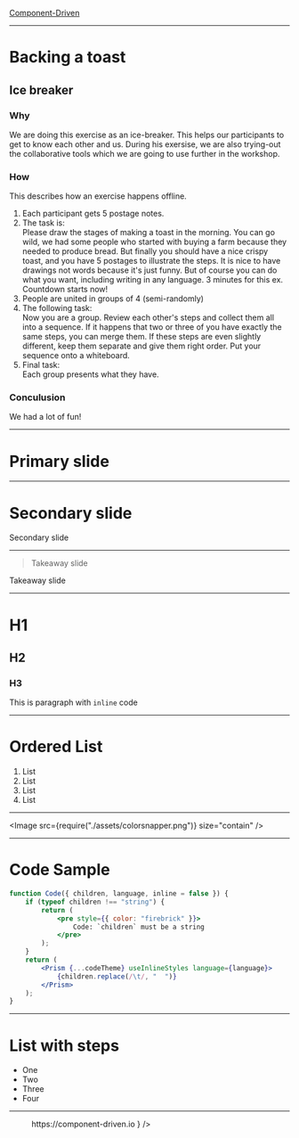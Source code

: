 

<Footer>

[Component-Driven](https://component-driven.io)

</Footer>

<Cover
	title="Design Systems 101"
	author="Andrey Okonetchnikov & Varya Stepanova"
/>

---

# Backing a toast

## Ice breaker

### Why

We are doing this exercise as an ice-breaker. This helps our participants to get to know each other
and us. During his exersise, we are also trying-out the collaborative tools which we are going
to use further in the workshop.

### How

This describes how an exercise happens offline.

1. Each participant gets 5 postage notes.
1. The task is:<br/>
   Please draw the stages of making a toast in the morning. You can go wild, we had some people who started with buying a farm because they needed to produce bread. But finally you should have a nice crispy toast, and you have 5 postages to illustrate the steps. It is nice to have drawings not words because it's just funny. But of course you can do what you want, including writing in any language. 3 minutes for this ex. Countdown starts now!
1. People are united in groups of 4 (semi-randomly)
1. The following task:<br/>
   Now you are a group. Review each other's steps and collect them all into a sequence. If it happens that two or three of you have exactly the same steps, you can merge them. If these steps are even slightly different, keep them separate and give them right order. Put your sequence onto a whiteboard.
1. Final task:<br/>
   Each group presents what they have.

### Conculusion

We had a lot of fun!

---

<Primary>

# Primary slide

</Primary>

---

<Secondary>

# Secondary slide

</Secondary>

<Notes>Secondary slide</Notes>

---

> Takeaway slide

<Notes>Takeaway slide</Notes>

---

# H1

## H2

### H3

This is paragraph with `inline` code

---

<SplitTitle>

# Ordered List

1. List
1. List
1. List
1. List

</SplitTitle>

---

<Image src={require("./assets/colorsnapper.png")} size="contain" />

---

<SplitTitle>

# Code Sample

```jsx
function Code({ children, language, inline = false }) {
	if (typeof children !== "string") {
		return (
			<pre style={{ color: "firebrick" }}>
				Code: `children` must be a string
			</pre>
		);
	}
	return (
		<Prism {...codeTheme} useInlineStyles language={language}>
			{children.replace(/\t/, "  ")}
		</Prism>
	);
}
```


</SplitTitle>
<ThatGuy />

---

<SplitTitle>

# List with steps

<Steps>

- One
- Two
- Three
- Four

</Steps>
</SplitTitle>

---

<Figure
    src={require('./assets/component-driven.svg')}
    alt="Component-driven Logo"
    caption={
        <a href="https://component-driven.io">https://component-driven.io</a>
    }
/>
